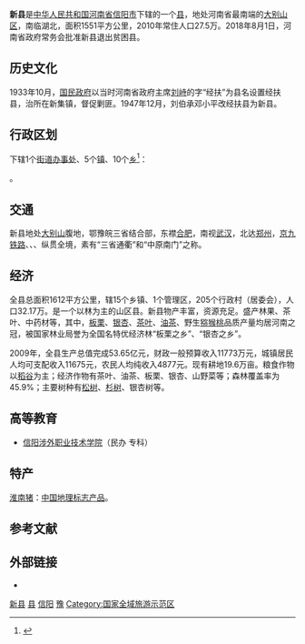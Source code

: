 {{Infobox China County
|name = 新县
|shortname = 
|nickname = 
|usedname = 经扶县
|nameorigin =
|image_city = 
|image_caption =
|image_map = 
|map_caption = 
|class = [[县|县]]
|Belong = [[河南省|河南省]][[信阳市|信阳市]]
|leader_title = [[县长|县长]]
|leader_name = 李晓亮
|leader_title1 = 
|leader_name1 = 
|established_title = 
|established_date =  
|area_total = 1551
|population_total = 常住人口 27.5<ref>{{cite web|title=信阳市2010年第六次全国人口普查主要数据公报|url=http://www.ha.stats.gov.cn/hntj/tjfw/tjfx/sxsfx/ztfx/webinfo/2011/06/1308015793216046.htm|publisher=信阳市统计局·}}{{dead link|date=2018年3月 |bot=InternetArchiveBot |fix-attempted=yes }}</ref>
|population_as_of =2010
|population_density = 
|dialect =[[江淮官话黄孝片|江淮官话黄孝片]]
|GDP = 127亿
|GDP_as_of =  2017
|GDPPC =  
|areacode = 376 
|postcode = 465550
|carlicense = 豫S
|admini_division_code = 411523
|tree = 
|flower = 
|web = http://www.hnxx.gov.cn/
|footnotes = 
}}
'''新县'''是[[中华人民共和国|中华人民共和国]][[河南省|河南省]][[信阳市|信阳市]]下辖的一个[[县|县]]，地处河南省最南端的[[大别山|大别山区]]，南临湖北，面积1551平方公里，2010年常住人口27.5万。2018年8月1日，河南省政府常务会批准新县退出贫困县。

==历史文化==
1933年10月，[[国民政府|国民政府]]以当时河南省政府主席[[刘峙|刘峙]]的字“经扶”为县名设置经扶县，治所在新集镇，督促剿匪。1947年12月，刘伯承邓小平改经扶县为新县。

== 行政区划 ==
{{PAGENAMEBASE}}下辖1个[[街道办事处|街道办事处]]、5个[[行政建制镇|镇]]、10个[[乡_(中华人民共和国)|乡]]<ref>{{PRC admin/ref sgc|41/15/23}}</ref>：

{{PRC admin/children|41/15/23}}。

== 交通 ==
新县地处[[大别山|大别山]]腹地，鄂豫皖三省结合部，东襟[[合肥市|合肥]]，南视[[武汉市|武汉]]，北达[[郑州市|郑州]]，{{rint|cn|rail}}[[京九铁路|京九铁路]]、{{中国国道名|106}}、{{中国国道名|230}}、{{中国高速公路名|G45}}纵贯全境，素有“三省通衢”和“中原南门”之称。

==经济==
全县总面积1612平方公里，辖15个乡镇、1个管理区，205个行政村（居委会），人口32.17万。是一个以林为主的山区县。新县物产丰富，资源充足。盛产林果、茶叶、中药材等，其中，[[板栗|板栗]]、[[银杏|银杏]]、[[茶|茶叶]]、[[油茶|油茶]]、野生[[中華獼猴桃|猕猴桃]]品质产量均居河南之冠，被国家林业局誉为全国名特优经济林“板栗之乡”、“银杏之乡”。 

2009年，全县生产总值完成53.65亿元，财政一般预算收入11773万元，城镇居民人均可支配收入11675元，农民人均纯收入4877元。现有耕地19.6万亩。粮食作物以[[稻|稻谷]]为主；经济作物有茶叶、油茶、板栗、银杏、山野菜等；森林覆盖率为45.9%；主要树种有[[松科|松树]]、[[杉木|杉树]]、银杏树等。

==高等教育==
*[[信阳涉外职业技术学院|信阳涉外职业技术学院]]（民办 专科）

==特产==
[[淮南猪|淮南猪]]：[[中国地理标志产品|中国地理标志产品]]。

== 参考文献 ==
{{reflist}}

== 外部链接 ==
* {{Official website|http://www.hnxx.gov.cn/|name=新县人民政府门户网站}}

{{新县行政区划}}
{{信阳市行政区划}}
{{河南行政区划}}
{{国家级贫困县|前}}

[[Category:新县|]]
[[Category:信阳区县|县]]
[[Category:河南省县份|信阳]]
[[Category:原国家级贫困县|豫]]
[[Category:国家全域旅游示范区|Category:国家全域旅游示范区]]